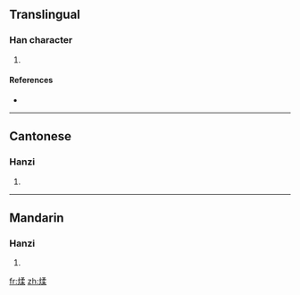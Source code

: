 ==Translingual==

===Han character===
{{Han char|rn=86|rad=火|as=09|sn=13|four=9789<sub>4</sub>|canj=火弓竹木 (FNHD)}}

# {{defn|Han|sort=火09}}

====References====
* {{Han ref|kx=0677.280|dkj=19219|dj=1088.120|hdz=32220.080|uh=7163|ud=29027|bh=DE6E|bd=56942}}

----

==Cantonese==

===Hanzi===
{{yue-hanzi|jyut=|y=yau4}}

# {{defn|Cantonese|sort=火09}}

----

==Mandarin==

===Hanzi===
{{cmn-hanzi|pin=[[rǒu]] ([[rou3]])|wg=jou<sup>3</sup>}}

# {{defn|Mandarin|sort=火09}}

[[fr:煣]]
[[zh:煣]]